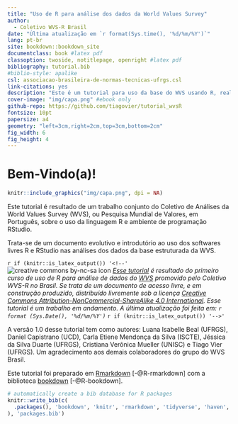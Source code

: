 ```yaml
--- 
title: "Uso de R para análise dos dados da World Values Survey"
author:
  - Coletivo WVS-R Brasil
date: "Última atualização em `r format(Sys.time(), '%d/%m/%Y')`"
lang: pt-br
site: bookdown::bookdown_site
documentclass: book #latex pdf
classoption: twoside, notitlepage, openright #latex pdf
bibliography: tutorial.bib
#biblio-style: apalike
csl: associacao-brasileira-de-normas-tecnicas-ufrgs.csl
link-citations: yes
description: "Este é um tutorial para uso da base do WVS usando R, realizado pelo Coletivo WVSR Brasil. O livro foi escrito usando a biblioteca bookdown."
cover-image: "img/capa.png" #ebook only
github-repo: https://github.com/tiagovier/tutorial_wvsR
fontsize: 10pt
papersize: a4
geometry: "left=3cm,right=2cm,top=3cm,bottom=2cm"
fig_width: 6 
fig_height: 4
---
```


# Bem-Vindo(a)! {-}

```r
knitr::include_graphics("img/capa.png", dpi = NA)
```

Este tutorial é resultado de um trabalho conjunto do Coletivo de Análises da World Values Survey (WVS), ou Pesquisa Mundial de Valores, em Português, sobre o uso da linguagem R e ambiente de programação RStudio.

Trata-se de um documento evolutivo e introdutório ao uso dos softwares livres R e RStudio nas análises dos dados da base estruturada da WVS.

`r if (knitr::is_latex_output()) '<!--'`
![creative commons by-nc-sa icon](img/cc-by-nc-sa-88x31.png) *[Esse tutorial](https://tiagovier.github.io/tutorial_wvsR/) é resultado do primeiro curso de uso de R para análise de dados do [WVS](http://www.worldvaluessurvey.org/) promovido pelo Coletivo WVS-R no Brasil. Se trata de um documento de acesso livre, e em construção produzido, distribuído livremente sob a licença [Creative Commons Attribution-NonCommercial-ShareAlike 4.0 International](http://creativecommons.org/licenses/by-nc-sa/4.0/). Esse tutorial é um trabalho em andamento. A última atualização foi feita em: `r format (Sys.Date(), '%d/%m/%Y')`*
`r if (knitr::is_latex_output()) '-->'`

A versão 1.0 desse tutorial tem como autores: Luana Isabelle Beal (UFRGS), Daniel Capistrano (UCD), Carla Etiene Mendonça da Silva (ISCTE), Jéssica da Silva Duarte (UFRGS), Cristiana Verônica Mueller (UNISC) e Tiago Vier (UFRGS). Um agradecimento aos demais colaboradores do grupo do WVS Brasil.

Este tutorial foi preparado em [Rmarkdown](https://rmarkdown.rstudio.com/) [-@R-rmarkdown] com a biblioteca [bookdown](https://bookdown.org/) [-@R-bookdown].

```r
# automatically create a bib database for R packages
knitr::write_bib(c(
  .packages(), 'bookdown', 'knitr', 'rmarkdown', 'tidyverse', 'haven', 'ggplot2', 'codebook', 'tinytex'
), 'packages.bib')
```

